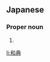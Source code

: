 ==Japanese==
{{ja-kanjitab|かず|のり}}

===Proper noun===
{{ja-pos|proper|かずのり}}

# {{given name|male|lang=ja|sort=かずのり}}

[[li:和典]]